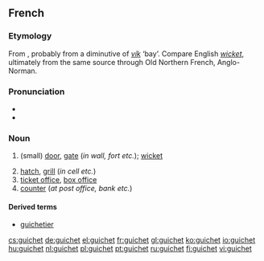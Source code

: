 ==French==

===Etymology===
From {{etyl|fro|fr}}, probably from a diminutive of {{etyl|non|fr}} ''[[vík]]'' ‘bay’. Compare English ''[[wicket]]'', ultimately from the same source through Old Northern French, Anglo-Norman.

===Pronunciation===
* {{IPA|/ɡiʃɛ/|lang=fr}}
* {{audio|Fr-guichet.ogg|Audio}}

===Noun===
{{fr-noun|m}}

# {{archaic|lang=fr}} (small) [[door]], [[gate]] (''in wall, fort etc.''); [[wicket]]
# [[hatch]], [[grill]] (''in cell etc.'')
# [[ticket office]], [[box office]]
# [[counter]] (''at post office, bank etc.'')

====Derived terms====
* [[guichetier]]

[[cs:guichet]]
[[de:guichet]]
[[el:guichet]]
[[fr:guichet]]
[[gl:guichet]]
[[ko:guichet]]
[[io:guichet]]
[[hu:guichet]]
[[nl:guichet]]
[[pl:guichet]]
[[pt:guichet]]
[[ru:guichet]]
[[fi:guichet]]
[[vi:guichet]]